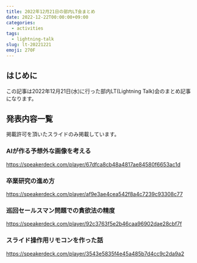 ```yaml
---
title: 2022年12月21日の部内LT会まとめ
date: 2022-12-22T00:00:00+09:00
categories:
  - activities
tags:
  - lightning-talk
slug: lt-20221221
emoji: 270F
---
```


## はじめに

この記事は2022年12月21日(水)に行った部内LT(Lightning Talk)会のまとめ記事になります。

## 発表内容一覧

掲載許可を頂いたスライドのみ掲載しています。

### AIが作る予想外な画像を考える

https://speakerdeck.com/player/67dfca8cb48a4817ae84580f6653ac1d

### 卒業研究の進め方

https://speakerdeck.com/player/af9e3ae4cea542f8a4c7239c93308c77

### 巡回セールスマン問題での貪欲法の精度

https://speakerdeck.com/player/92c3763f5e2b46caa96902dae28cbf7f

### スライド操作用リモコンを作った話

https://speakerdeck.com/player/3543e5835f4e45a485b7d4cc9c2da9a2
